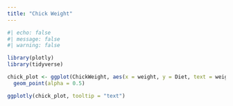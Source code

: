 ```yaml
---
title: "Chick Weight"
---
```


```r
#| echo: false
#| message: false
#| warning: false

library(plotly)
library(tidyverse)

chick_plot <- ggplot(ChickWeight, aes(x = weight, y = Diet, text = weight)) + 
  geom_point(alpha = 0.5)

ggplotly(chick_plot, tooltip = "text")
```
